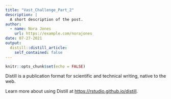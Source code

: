```yaml
---
title: "Vast_Challenge_Part_2"
description: |
  A short description of the post.
author:
  - name: Nora Jones
    url: https://example.com/norajones
date: 07-27-2021
output:
  distill::distill_article:
    self_contained: false
---
```



```r
knitr::opts_chunk$set(echo = FALSE)
```

Distill is a publication format for scientific and technical writing, native to the web.

Learn more about using Distill at <https://rstudio.github.io/distill>.


